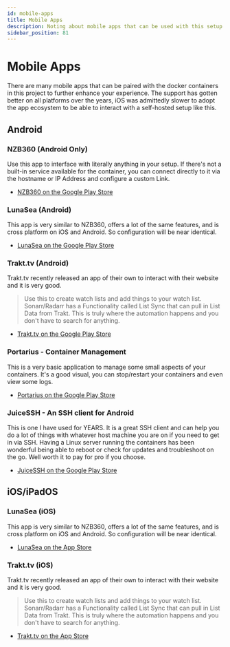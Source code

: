 ```yaml
---
id: mobile-apps
title: Mobile Apps
description: Noting about mobile apps that can be used with this setup.
sidebar_position: 81
---
```


# Mobile Apps

There are many mobile apps that can be paired with the docker containers in this project to further enhance your experience. The support has gotten better on all platforms over the years, iOS was admittedly slower to adopt the app ecosystem to be able to interact with a self-hosted setup like this.

## Android

### NZB360 (Android Only)

Use this app to interface with literally anything in your setup. If there's not a built-in service available for the container, you can connect directly to it via the hostname or IP Address and configure a custom Link.

- [NZB360 on the Google Play Store](https://play.google.com/store/apps/details?id=com.kevinforeman.nzb360&hl=en_US&gl=US)

### LunaSea (Android)

This app is very similar to NZB360, offers a lot of the same features, and is cross platform on iOS and Android. So configuration will be near identical.

- [LunaSea on the Google Play Store](https://apps.apple.com/us/app/lunasea/id1496797802?ls=1)

### Trakt.tv (Android)

Trakt.tv recently released an app of their own to interact with their website and it is very good.

> Use this to create watch lists and add things to your watch list. Sonarr/Radarr has a Functionality called List Sync that can pull in List Data from Trakt. This is truly where the automation happens and you don't have to search for anything.

- [Trakt.tv on the Google Play Store](https://play.google.com/store/apps/details?id=tv.trakt.trakt&hl=en_US&gl=US)

### Portarius - Container Management

This is a very basic application to manage some small aspects of your containers. It's a good visual, you can stop/restart your containers and even view some logs.

- [Portarius on the Google Play Store](https://play.google.com/store/apps/details?id=si.zbe.portarius&hl=en_IE&gl=US)

### JuiceSSH - An SSH client for Android

This is one I have used for YEARS. It is a great SSH client and can help you do a lot of things with whatever host machine you are on if you need to get in via SSH. Having a Linux server running the containers has been wonderful being able to reboot or check for updates and troubleshoot on the go. Well worth it to pay for pro if you choose.

- [JuiceSSH on the Google Play Store](https://play.google.com/store/apps/details?id=com.sonelli.juicessh&hl=en_IE&gl=US)

## iOS/iPadOS

### LunaSea (iOS)

This app is very similar to NZB360, offers a lot of the same features, and is cross platform on iOS and Android. So configuration will be near identical.

- [LunaSea on the App Store](https://apps.apple.com/us/app/lunasea/id1496797802?ls=1)

### Trakt.tv (iOS)

Trakt.tv recently released an app of their own to interact with their website and it is very good.

> Use this to create watch lists and add things to your watch list. Sonarr/Radarr has a Functionality called List Sync that can pull in List Data from Trakt. This is truly where the automation happens and you don't have to search for anything.

- [Trakt.tv on the App Store](https://apps.apple.com/us/app/trakt/id1514873602)
